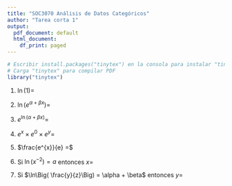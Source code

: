 ```yaml
---
title: "SOC3070 Análisis de Datos Categóricos"
author: "Tarea corta 1"
output:
  pdf_document: default
  html_document:
    df_print: paged
---
```


```r
# Escribir install.packages("tinytex") en la consola para instalar "tinytex"
# Carga "tinytex" para compilar PDF
library("tinytex")
```

1) $\ln(1) =$ 


2) $\ln(e^{\alpha + \beta x}) =$ 


3) $e^{\ln(\alpha + \beta x)} =$ 


4) $e^{x} \times e^{0}  \times e^{y} =$ 


5) $\frac{e^{x}}{e} =$ 


6) Si $\ln\Big(x^{-2}\Big) = a$ entonces $x =$ 


7) Si $\ln\Big( \frac{y}{z}\Big) = \alpha + \beta$ entonces $y =$


